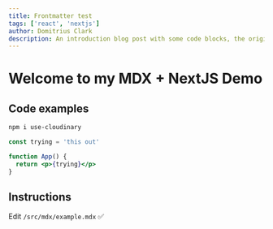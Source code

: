```yaml
---
title: Frontmatter test
tags: ['react', 'nextjs']
author: Domitrius Clark
description: An introduction blog post with some code blocks, the original
---
```


# Welcome to my MDX + NextJS Demo

## Code examples

```bash
npm i use-cloudinary
```

```jsx
const trying = 'this out'

function App() {
  return <p>{trying}</p>
}
```

## Instructions

Edit `/src/mdx/example.mdx` ✅
